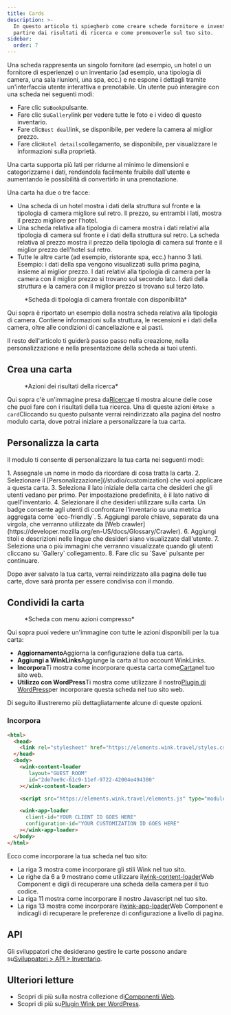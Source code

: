 ```yaml
---
title: Cards
description: >-
  In questo articolo ti spiegherò come creare schede fornitore e inventario a
  partire dai risultati di ricerca e come promuoverle sul tuo sito.
sidebar:
  order: 7
---
```


Una scheda rappresenta un singolo fornitore (ad esempio, un hotel o un fornitore di esperienze) o un inventario (ad esempio, una tipologia di camera, una sala riunioni, una spa, ecc.) e ne espone i dettagli tramite un'interfaccia utente interattiva e prenotabile. Un utente può interagire con una scheda nei seguenti modi:

* Fare clic su`Book`pulsante.
* Fare clic su`Gallery`link per vedere tutte le foto e i video di questo inventario.
* Fare clic`Best deal`link, se disponibile, per vedere la camera al miglior prezzo.
* Fare clic`Hotel details`collegamento, se disponibile, per visualizzare le informazioni sulla proprietà.

Una carta supporta più lati per ridurne al minimo le dimensioni e categorizzarne i dati, rendendola facilmente fruibile dall'utente e aumentando le possibilità di convertirlo in una prenotazione.

Una carta ha due o tre facce:

* Una scheda di un hotel mostra i dati della struttura sul fronte e la tipologia di camera migliore sul retro. Il prezzo, su entrambi i lati, mostra il prezzo migliore per l'hotel.
* Una scheda relativa alla tipologia di camera mostra i dati relativi alla tipologia di camera sul fronte e i dati della struttura sul retro. La scheda relativa al prezzo mostra il prezzo della tipologia di camera sul fronte e il miglior prezzo dell'hotel sul retro.
* Tutte le altre carte (ad esempio, ristorante spa, ecc.) hanno 3 lati. Esempio: i dati della spa vengono visualizzati sulla prima pagina, insieme al miglior prezzo. I dati relativi alla tipologia di camera per la camera con il miglior prezzo si trovano sul secondo lato. I dati della struttura e la camera con il miglior prezzo si trovano sul terzo lato.

<figure>
  <CloudinaryImage width="350" height="829" resize="scale" quality="best" alt="Anteprima della carta" src="academy/card-example" errorImage="noimage_opaque_nyrtl0.png" />

  <figcaption>*Scheda di tipologia di camera frontale con disponibilità*</figcaption>
</figure>


Qui sopra è riportato un esempio della nostra scheda relativa alla tipologia di camera. Contiene informazioni sulla struttura, le recensioni e i dati della camera, oltre alle condizioni di cancellazione e ai pasti.

Il resto dell'articolo ti guiderà passo passo nella creazione, nella personalizzazione e nella presentazione della scheda ai tuoi utenti.

## Crea una carta

<figure>
  <CloudinaryImage width="350" height="238" resize="scale" quality="best" alt="Azioni" src="academy/inventory-actions" errorImage="noimage_opaque_nyrtl0.png" />

  <figcaption>*Azioni dei risultati della ricerca*</figcaption>
</figure>


Qui sopra c'è un'immagine presa da[Ricerca](/studio/search)e ti mostra alcune delle cose che puoi fare con i risultati della tua ricerca. Una di queste azioni è`Make a card`Cliccando su questo pulsante verrai reindirizzato alla pagina del nostro modulo carta, dove potrai iniziare a personalizzare la tua carta.

## Personalizza la carta

Il modulo ti consente di personalizzare la tua carta nei seguenti modi:

<Steps>
  1. Assegnale un nome in modo da ricordare di cosa tratta la carta.
  2. Selezionare il [Personalizzazione](/studio/customization) che vuoi applicare a questa carta.
  3. Seleziona il lato iniziale della carta che desideri che gli utenti vedano per primo. Per impostazione predefinita, è il lato nativo di quell'inventario.
  4. Selezionare il <Badge text="badge" variant="tip" size="small" /> che desideri utilizzare sulla carta. Un badge consente agli utenti di confrontare l'inventario su una metrica aggregata come `eco-friendly`.
  5. Aggiungi parole chiave, separate da una virgola, che verranno utilizzate da [Web crawler](https://developer.mozilla.org/en-US/docs/Glossary/Crawler).
  6. Aggiungi titoli e descrizioni nelle lingue che desideri siano visualizzate dall'utente.
  7. Seleziona una o più immagini che verranno visualizzate quando gli utenti cliccano su `Gallery` collegamento.
  8. Fare clic su `Save` pulsante per continuare.
</Steps>


Dopo aver salvato la tua carta, verrai reindirizzato alla pagina delle tue carte, dove sarà pronta per essere condivisa con il mondo.

## Condividi la carta

<figure>
  <CloudinaryImage width="350" height="857" resize="scale" quality="best" alt="Carta" src="academy/card-actions" errorImage="noimage_opaque_nyrtl0.png" />

  <figcaption>*Scheda con menu azioni compresso*</figcaption>
</figure>


Qui sopra puoi vedere un'immagine con tutte le azioni disponibili per la tua carta:

* **Aggiornamento**Aggiorna la configurazione della tua carta.
* **Aggiungi a WinkLinks**Aggiunge la carta al tuo account WinkLinks.
* **Incorpora**Ti mostra come incorporare questa carta come[Carta](/developers/web-components/#content-loader)nel tuo sito web.
* **Utilizzo con WordPress**Ti mostra come utilizzare il nostro[Plugin di WordPress](/developers/wordpress)per incorporare questa scheda nel tuo sito web.

Di seguito illustreremo più dettagliatamente alcune di queste opzioni.

### Incorpora

```html {3, 6-9, 11, 13-16}
<html>
  <head>
    <link rel="stylesheet" href="https://elements.wink.travel/styles.css"></link>
  </head>
  <body>
    <wink-content-loader
       layout="GUEST_ROOM"
       id="2de7ee9c-61c9-11ef-9722-42004e494300"
    ></wink-content-loader>

    <script src="https://elements.wink.travel/elements.js" type="module" defer></script>

    <wink-app-loader
      client-id="YOUR CLIENT ID GOES HERE"
      configuration-id="YOUR CUSTOMIZATION ID GOES HERE"
    ></wink-app-loader>
  </body>
</html>
```

Ecco come incorporare la tua scheda nel tuo sito:

* La riga 3 mostra come incorporare gli stili Wink nel tuo sito.
* Le righe da 6 a 9 mostrano come utilizzare il[wink-content-loader](/developers/web-components/#content-loader)Web Component e digli di recuperare una scheda della camera per il tuo codice.
* La riga 11 mostra come incorporare il nostro Javascript nel tuo sito.
* La riga 13 mostra come incorporare il[wink-app-loader](/developers/web-components/#application-loader)Web Component e indicagli di recuperare le preferenze di configurazione a livello di pagina.

## API

Gli sviluppatori che desiderano gestire le carte possono andare su[Sviluppatori > API > Inventario](/developers/apis/#inventory-api).

## Ulteriori letture

* Scopri di più sulla nostra collezione di[Componenti Web](/developers/web-components).
* Scopri di più su[Plugin Wink per WordPress](/developers/wordpress).


